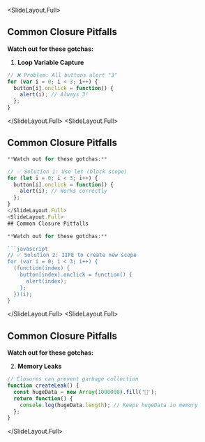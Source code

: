 
<SlideLayout.Full>
## Common Closure Pitfalls

**Watch out for these gotchas:**

1. **Loop Variable Capture**
```javascript
// ❌ Problem: All buttons alert "3"
for (var i = 0; i < 3; i++) {
  button[i].onclick = function() {
    alert(i); // Always 3!
  };
}
```
</SlideLayout.Full>
<SlideLayout.Full>
## Common Closure Pitfalls

```javascript
**Watch out for these gotchas:**

// ✅ Solution 1: Use let (block scope)
for (let i = 0; i < 3; i++) {
  button[i].onclick = function() {
    alert(i); // Works correctly
  };
}
</SlideLayout.Full>
<SlideLayout.Full>
## Common Closure Pitfalls

**Watch out for these gotchas:**

```javascript
// ✅ Solution 2: IIFE to create new scope
for (var i = 0; i < 3; i++) {
  (function(index) {
    button[index].onclick = function() {
      alert(index);
    };
  })(i);
}
```
</SlideLayout.Full>
<SlideLayout.Full>
## Common Closure Pitfalls

**Watch out for these gotchas:**

2. **Memory Leaks**
```javascript
// Closures can prevent garbage collection
function createLeak() {
  const hugeData = new Array(1000000).fill('💾');
  return function() {
    console.log(hugeData.length); // Keeps hugeData in memory
  };
}
```
</SlideLayout.Full>